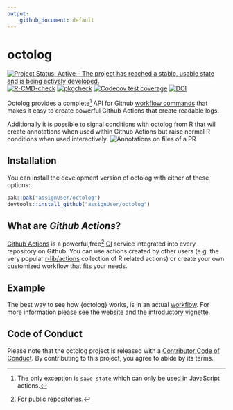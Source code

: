 ```yaml
---
output: 
    github_document: default
---
```


<!-- README.md is generated from README.Rmd. Please edit that file -->

# octolog

<!-- badges: start -->
[![Project Status: Active – The project has reached a stable, usable state and is being actively developed.](https://www.repostatus.org/badges/latest/active.svg)](https://www.repostatus.org/#active)
[![R-CMD-check](https://github.com/assignUser/octolog/workflows/R-CMD-check/badge.svg)](https://github.com/assignUser/octolog/actions)
[![pkgcheck](https://github.com/assignUser/octolog/actions/workflows/pkgcheck.yaml/badge.svg)](https://github.com/assignUser/octolog/actions/workflows/pkgcheck.yaml)
[![Codecov test coverage](https://codecov.io/gh/assignUser/octolog/branch/main/graph/badge.svg)](https://app.codecov.io/gh/assignUser/octolog?branch=main)
[![DOI](https://zenodo.org/badge/451156961.svg)](https://zenodo.org/badge/latestdoi/451156961)
<!-- badges: end -->

Octolog provides a complete[^1] API for Github [workflow commands](https://docs.github.com/en/actions/using-workflows/workflow-commands-for-github-actions) that makes it easy to create powerful Github Actions that create readable logs. 

Additionally it is possible to signal conditions with octolog from R that will create annotations when used within Github Actions but raise normal R conditions
when used interactively.
![Annotations on files of a PR](man/figures/error.png)

[^1]: The only exception is [`save-state`](https://docs.github.com/en/actions/using-workflows/workflow-commands-for-github-actions#sending-values-to-the-pre-and-post-actions) which can only be used in JavaScript actions. 

## Installation

You can install the development version of octolog with either of these options:

``` r
pak::pak("assignUser/octolog")
devtools::install_github("assignUser/octolog")
```

## What are *Github Actions*?
[Github Actions](https://github.com/features/actions) is a powerful,free[^2] [CI](https://devguide.ropensci.org/ci.html) service integrated into every repository on Github. You can use actions created by other users (e.g. the very popular [r-lib/actions](https://github.com/r-lib/actions) collection of R related actions) or create your own customized workflow that fits your needs.

[^2]: For public repositories.

## Example

The best way to see how {octolog} works, is in an actual [workflow](https://github.com/assignUser/octolog/actions/workflows/test-octolog.yaml). For more information please see the [website](assignUser.github.io/octolog) and the [introductory vignette](https://assignUser.github.io/octolog/articles/octolog.html).

## Code of Conduct

Please note that the octolog project is released with a [Contributor Code of Conduct](https://assignuser.github.io/octolog/CODE_OF_CONDUCT.html). By contributing to this project, you agree to abide by its terms.
